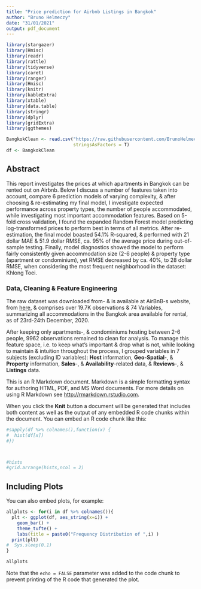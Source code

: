 ```yaml
---
title: "Price prediction for Airbnb Listings in Bangkok"
author: "Bruno Helmeczy"
date: "31/01/2021"
output: pdf_document
---
```


```r
library(stargazer)
library(Hmisc)
library(readr)
library(rattle)
library(tidyverse)
library(caret)
library(ranger)
library(Hmisc)
library(knitr)
library(kableExtra)
library(xtable)
library(data.table)
library(stringr)
library(dplyr) 
library(gridExtra)
library(ggthemes)

BangkokClean <- read.csv("https://raw.githubusercontent.com/BrunoHelmeczy/Prediction_Projects-CEU_DA3/main/Bangkok_Airbnb/Data/Clean/airbnb_bangkok_cleaned.csv",
                         stringsAsFactors = T)
df <- BangkokClean
```

## Abstract

This report investigates the prices at which apartments in Bangkok can be rented out on Airbnb. Below I discuss a number of features taken into account, compare 6 prediction models of varying complexity, & after choosing & re-estimating my final model, I  investigate expected performance across property types, the number of people accommodated, while investigating most important accommodation features. Based on 5-fold cross validation, I found the expanded Random Forest model predicting log-transformed prices to perform best in terms of all metrics. After re-estimation, the final model boasted 54.1% R-squared, & performed with 21 dollar MAE & 51.9 dollar RMSE, ca. 95% of the average price during out-of-sample testing. Finally, model diagnostics showed the model to perform fairly consistently given accommodation size (2-6 people) & property type (apartment or condominium), yet RMSE decreased by ca. 40%, to 28 dollar RMSE, when considering the most frequent neighborhood in the dataset: Khlong Toei.  

### Data, Cleaning & Feature Engineering

The raw dataset was downloaded from- & is available at AirBnB-s website, from [here](http://data.insideairbnb.com/thailand/central-thailand/bangkok/2020-12-23/data/listings.csv.gz), & comprises over 19.7K observations & 74 Variables, summarizing all accommodations in the Bangkok area available for rental, as of 23rd-24th December, 2020. 

After keeping only apartments-, & condominiums hosting between 2-6 people, 9962 observations remained to clean for analysis. To manage this feature space, i.e. to keep what's important & drop what is not, while looking to maintain & intuition throughout the process, I grouped variables in 7 subjects (excluding ID variables): **Host** information, **Geo-Spatial**-, & **Property** information, **Sales**-, & **Availability**-related data, & **Reviews**-, & **Listings** data. 



This is an R Markdown document. Markdown is a simple formatting syntax for authoring HTML, PDF, and MS Word documents. For more details on using R Markdown see <http://rmarkdown.rstudio.com>.

When you click the **Knit** button a document will be generated that includes both content as well as the output of any embedded R code chunks within the document. You can embed an R code chunk like this:

```r

#sapply(df %>% colnames(),function(x) {
#  hist(df[x])
#})



#hists
#grid.arrange(hists,ncol = 2)

```

## Including Plots

You can also embed plots, for example:

```r
allplots <- for(i in df %>% colnames()){
  plt <- ggplot(df, aes_string(x=i)) +
    geom_bar() + 
    theme_tufte() + 
    labs(title = paste0("Frequency Distribution of ",i) )
  print(plt)
#  Sys.sleep(0.1)
}

allplots


```

Note that the `echo = FALSE` parameter was added to the code chunk to prevent printing of the R code that generated the plot.
